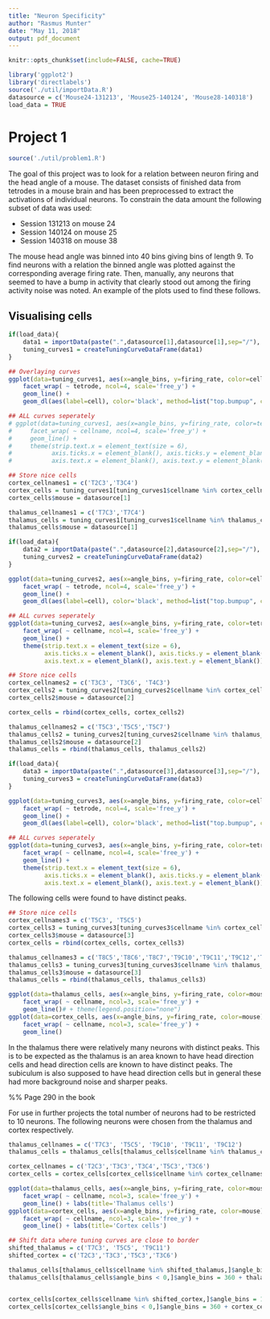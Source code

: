 ```yaml
---
title: "Neuron Specificity"
author: "Rasmus Munter"
date: "May 11, 2018"
output: pdf_document
---
```

```r
knitr::opts_chunk$set(include=FALSE, cache=TRUE)
```

```r

library('ggplot2')
library('directlabels')
source('./util/importData.R')
datasource = c('Mouse24-131213', 'Mouse25-140124', 'Mouse28-140318')
load_data = TRUE
```
# Project 1
```r
source('./util/problem1.R')
```

The goal of this project was to look for a relation between neuron firing and the head angle of a mouse. The dataset consists of finished data from tetrodes in a mouse brain and has been preprocessed to extract the activations of individual neurons. To constrain the data amount the following subset of data was used:

* Session 131213 on mouse 24
* Session 140124 on mouse 25
* Session 140318 on mouse 38

The mouse head angle was binned into 40 bins giving bins of length 9. To find neurons with a relation the binned angle was plotted against the corresponding average firing rate. Then, manually, any neurons that seemed to have a bump in activity that clearly stood out among the firing activity noise was noted. An example of the plots used to find these follows.

## Visualising cells
```r
if(load_data){
    data1 = importData(paste(".",datasource[1],datasource[1],sep="/"), 8)
    tuning_curves1 = createTuningCurveDataFrame(data1)
}
```

```r
## Overlaying curves
ggplot(data=tuning_curves1, aes(x=angle_bins, y=firing_rate, color=cell)) +
    facet_wrap( ~ tetrode, ncol=4, scale='free_y') +
    geom_line() +
    geom_dl(aes(label=cell), color='black', method=list("top.bumpup", cex=0.8))

## ALL curves seperately
# ggplot(data=tuning_curves1, aes(x=angle_bins, y=firing_rate, color=tetrode)) +
#     facet_wrap( ~ cellname, ncol=4, scale='free_y') +
#     geom_line() +
#     theme(strip.text.x = element_text(size = 6),
#           axis.ticks.x = element_blank(), axis.ticks.y = element_blank(),
#           axis.text.x = element_blank(), axis.text.y = element_blank())
```

```r
## Store nice cells
cortex_cellnames1 = c('T2C3','T3C4')
cortex_cells = tuning_curves1[tuning_curves1$cellname %in% cortex_cellnames1,]
cortex_cells$mouse = datasource[1]

thalamus_cellnames1 = c('T7C3','T7C4')
thalamus_cells = tuning_curves1[tuning_curves1$cellname %in% thalamus_cellnames1,]
thalamus_cells$mouse = datasource[1]
```

```r
if(load_data){
    data2 = importData(paste(".",datasource[2],datasource[2],sep="/"), 8)
    tuning_curves2 = createTuningCurveDataFrame(data2)
}
```

```r

ggplot(data=tuning_curves2, aes(x=angle_bins, y=firing_rate, color=cell)) +
    facet_wrap( ~ tetrode, ncol=4, scale='free_y') +
    geom_line() +
    geom_dl(aes(label=cell), color='black', method=list("top.bumpup", cex=0.8))

## ALL curves seperately
ggplot(data=tuning_curves2, aes(x=angle_bins, y=firing_rate, color=tetrode)) +
    facet_wrap( ~ cellname, ncol=4, scale='free_y') +
    geom_line() +
    theme(strip.text.x = element_text(size = 6),
          axis.ticks.x = element_blank(), axis.ticks.y = element_blank(),
          axis.text.x = element_blank(), axis.text.y = element_blank())
```

```r
## Store nice cells
cortex_cellnames2 = c('T3C3', 'T3C6', 'T4C3')
cortex_cells2 = tuning_curves2[tuning_curves2$cellname %in% cortex_cellnames2,]
cortex_cells2$mouse = datasource[2]

cortex_cells = rbind(cortex_cells, cortex_cells2)

thalamus_cellnames2 = c('T5C3','T5C5','T5C7')
thalamus_cells2 = tuning_curves2[tuning_curves2$cellname %in% thalamus_cellnames2,]
thalamus_cells2$mouse = datasource[2]
thalamus_cells = rbind(thalamus_cells, thalamus_cells2)
```

```r
if(load_data){
    data3 = importData(paste(".",datasource[3],datasource[3],sep="/"), 11)
    tuning_curves3 = createTuningCurveDataFrame(data3)
}
```

```r
ggplot(data=tuning_curves3, aes(x=angle_bins, y=firing_rate, color=cell)) +
    facet_wrap( ~ tetrode, ncol=4, scale='free_y') +
    geom_line() +
    geom_dl(aes(label=cell), color='black', method=list("top.bumpup", cex=0.8))

## ALL curves seperately
ggplot(data=tuning_curves3, aes(x=angle_bins, y=firing_rate, color=tetrode)) +
    facet_wrap( ~ cellname, ncol=4, scale='free_y') +
    geom_line() +
    theme(strip.text.x = element_text(size = 6),
          axis.ticks.x = element_blank(), axis.ticks.y = element_blank(),
          axis.text.x = element_blank(), axis.text.y = element_blank())
```


The following cells were found to have distinct peaks.

```r
## Store nice cells
cortex_cellnames3 = c('T5C3', 'T5C5')
cortex_cells3 = tuning_curves3[tuning_curves3$cellname %in% cortex_cellnames3,]
cortex_cells3$mouse = datasource[3]
cortex_cells = rbind(cortex_cells, cortex_cells3)

thalamus_cellnames3 = c('T8C5','T8C6','T8C7','T9C10','T9C11','T9C12','T9C13')
thalamus_cells3 = tuning_curves3[tuning_curves3$cellname %in% thalamus_cellnames3,]
thalamus_cells3$mouse = datasource[3]
thalamus_cells = rbind(thalamus_cells, thalamus_cells3)
```

```r
ggplot(data=thalamus_cells, aes(x=angle_bins, y=firing_rate, color=mouse)) + 
    facet_wrap( ~ cellname, ncol=3, scale='free_y') +
    geom_line()# + theme(legend.position="none")
ggplot(data=cortex_cells, aes(x=angle_bins, y=firing_rate, color=mouse)) + 
    facet_wrap( ~ cellname, ncol=3, scale='free_y') +
    geom_line()
```

In the thalamus there were relatively many neurons with distinct peaks. This is to be expected as the thalamus is an area known to have head direction cells and head direction cells are known to have distinct peaks. The subiculum is also supposed to have head direction cells but in general these had more background noise and sharper peaks.

%% Page 290 in the book

For use in further projects the total number of neurons had to be restricted to 10 neurons. The following neurons were chosen from the thalamus and cortex respectively.

```r
thalamus_cellnames = c('T7C3', 'T5C5', 'T9C10', 'T9C11', 'T9C12')
thalamus_cells = thalamus_cells[thalamus_cells$cellname %in% thalamus_cellnames,]

cortex_cellnames = c('T2C3','T3C3','T3C4','T5C3','T3C6')
cortex_cells = cortex_cells[cortex_cells$cellname %in% cortex_cellnames,]

ggplot(data=thalamus_cells, aes(x=angle_bins, y=firing_rate, color=mouse)) + 
    facet_wrap( ~ cellname, ncol=3, scale='free_y') +
    geom_line() + labs(title='Thalamus cells')
ggplot(data=cortex_cells, aes(x=angle_bins, y=firing_rate, color=mouse)) + 
    facet_wrap( ~ cellname, ncol=3, scale='free_y') +
    geom_line() + labs(title='Cortex cells')
```

```r
## Shift data where tuning curves are close to border
shifted_thalamus = c('T7C3', 'T5C5', 'T9C11')
shifted_cortex = c('T2C3','T3C3','T5C3','T3C6')

thalamus_cells[thalamus_cells$cellname %in% shifted_thalamus,]$angle_bins = 180 - thalamus_cells[thalamus_cells$cellname %in% shifted_thalamus,]$angle_bins
thalamus_cells[thalamus_cells$angle_bins < 0,]$angle_bins = 360 + thalamus_cells[thalamus_cells$angle_bins < 0,]$angle_bins


cortex_cells[cortex_cells$cellname %in% shifted_cortex,]$angle_bins = 180 - cortex_cells[cortex_cells$cellname %in% shifted_cortex,]$angle_bins
cortex_cells[cortex_cells$angle_bins < 0,]$angle_bins = 360 + cortex_cells[cortex_cells$angle_bins < 0,]$angle_bins
```